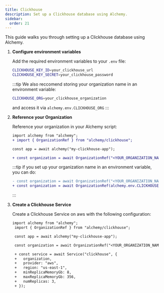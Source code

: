 ```yaml
---
title: Clickhouse
description: Set up a Clickhouse database using Alchemy.
sidebar:
  order: 21
---
```



This guide walks you through setting up a Clickhouse database using Alchemy.

<Steps>

1. **Configure environment variables**

   Add the required environment variables to your `.env` file:

   ```bash
   CLICKHOUSE_KEY_ID=your_clickhouse_url
   CLICKHOUSE_KEY_SECRET=your_clickhouse_password
   ```

	 :::tip
	 We also reccomend storing your organization name in an environment variable:

	 ```bash
	 CLICKHOUSE_ORG=your_clickhouse_organization
	 ```

	 and access it via `alchemy.env.CLICKHOUSE_ORG`
	 :::

2. **Reference your Organization**

	Reference your organization in your Alchemy script:

	 ```diff lang='ts'
   import alchemy from "alchemy";
	 + import { OrganizationRef } from "alchemy/clickhouse";

	 const app = await alchemy("my-clickhouse-app");

	 + const organization = await OrganizationRef("<YOUR_ORGANIZATION_NAME>");
	 ```

	 :::tip
	 if you set up your organization name in an environment variable, you can do:

	 ```diff lang='ts'
	 - const organization = await OrganizationRef("<YOUR_ORGANIZATION_NAME>");
	 + const organization = await OrganizationRef(alchemy.env.CLICKHOUSE_ORG);
	 ```
	 :::

3. **Create a Clickhouse Service**

	Create a Clickhouse Service on aws with the following configuration:

	```diff lang='ts'
   import alchemy from "alchemy";
	 import { OrganizationRef } from "alchemy/clickhouse";

	 const app = await alchemy("my-clickhouse-app");

	 const organization = await OrganizationRef("<YOUR_ORGANIZATION_NAME>");

	 + const service = await Service("clickhouse", {
	 + 	 organization,
	 + 	 provider: "aws",
	 + 	 region: "us-east-1",
	 + 	 minReplicaMemoryGb: 8,
	 + 	 maxReplicaMemoryGb: 356,
	 + 	 numReplicas: 3,
	 + });
	```